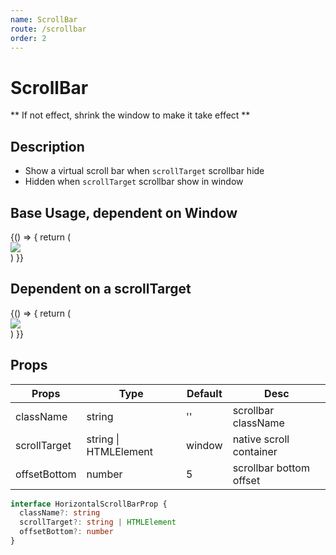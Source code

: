 ```yaml
---
name: ScrollBar
route: /scrollbar
order: 2
---
```



# ScrollBar

** If not effect, shrink the window to make it take effect **

## Description

- Show a virtual scroll bar when `scrollTarget` scrollbar hide
- Hidden when `scrollTarget` scrollbar show in window

## Base Usage, dependent on Window

<Playground>
  {() => {
    return (
      <HorizontalScrollBar>
        <div style={{ fontSize: '0px' }}>
          <img src={Image} />
        </div>
      </HorizontalScrollBar>
    )
  }}
</Playground>

## Dependent on a scrollTarget

<Playground>
  {() => {
    return (
      <div
        id='test-scroller'
        style={{ overflow: 'auto', width: '600px', height: '600px' }}>
        <HorizontalScrollBar scrollTarget='test-scroller'>
          <div style={{ fontSize: '0px' }}>
            <img src={Image} />
          </div>
        </HorizontalScrollBar>
      </div>
    )
  }}
</Playground>

## Props

| Props        | Type                      | Default | Desc                    |
| ------------ | ------------------------- | ------- | ----------------------- |
| className    | string                    | ''      | scrollbar className     |
| scrollTarget | string &#124; HTMLElement | window  | native scroll container |
| offsetBottom | number                    | 5       | scrollbar bottom offset |

```typescript
interface HorizontalScrollBarProp {
  className?: string
  scrollTarget?: string | HTMLElement
  offsetBottom?: number
}
```
